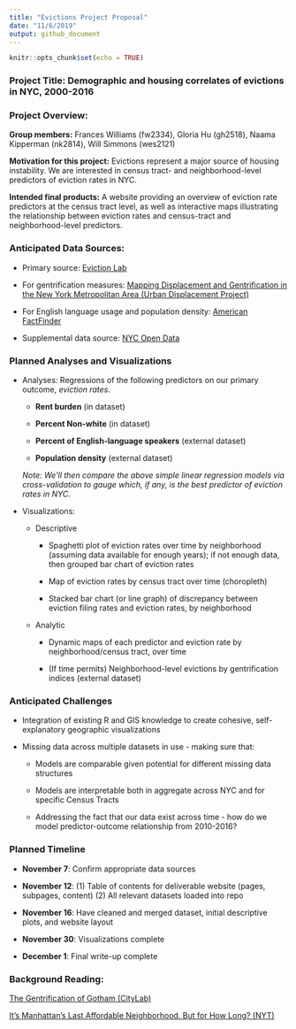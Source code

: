 ```yaml
---
title: "Evictions Project Proposal"
date: "11/6/2019"
output: github_document
---
```


```r
knitr::opts_chunk$set(echo = TRUE)
```

### **Project Title:** Demographic and housing correlates of evictions in NYC, 2000-2016

### **Project Overview:**

**Group members:** Frances Williams (fw2334), Gloria Hu (gh2518), Naama Kipperman (nk2814), Will Simmons (wes2121)

**Motivation for this project:** Evictions represent a major source of housing instability. We are interested in census tract- and neighborhood-level predictors of eviction rates in NYC. 

**Intended final products:** A website providing an overview of eviction rate predictors at the census tract level, as well as interactive maps illustrating the relationship between eviction rates and census-tract and neighborhood-level predictors. 


### **Anticipated Data Sources:**

* Primary source: [Eviction Lab](https://evictionlab.org/) 

* For gentrification measures: [Mapping Displacement and Gentrification in the New York Metropolitan Area (Urban Displacement Project)](https://www.urbandisplacement.org/maps/ny)

* For English language usage and population density: [American FactFinder](https://factfinder.census.gov/faces/nav/jsf/pages/guided_search.xhtml)

* Supplemental data source: [NYC Open Data](https://www1.nyc.gov/site/planning/data-maps/open-data/dwn-nynta.page)

### Planned Analyses and Visualizations

  * Analyses: Regressions of the following predictors on our primary outcome, *eviction rates*.

      + __Rent burden__ (in dataset) 

      + __Percent Non-white__ (in dataset) 

      + __Percent of English-language speakers__ (external dataset) 

      + __Population density__ (external dataset) 
      
      *Note: We'll then compare the above simple linear regression models via cross-validation to gauge which, if any, is the best predictor of eviction rates in NYC.*

  * Visualizations: 

      + Descriptive

        * Spaghetti plot of eviction rates over time by neighborhood (assuming data available for enough years); if not enough data, then grouped bar chart of eviction rates 

        * Map of eviction rates by census tract over time (choropleth) 

        * Stacked bar chart (or line graph) of discrepancy between eviction filing rates and eviction rates, by neighborhood 

      + Analytic

        * Dynamic maps of each predictor and eviction rate by neighborhood/census tract, over time 
        
        * (If time permits) Neighborhood-level evictions by gentrification indices (external dataset)

### Anticipated Challenges

  * Integration of existing R and GIS knowledge to create cohesive, self-explanatory geographic visualizations
  
  * Missing data across multiple datasets in use - making sure that:
    
      + Models are comparable given potential for different missing data structures
      
      + Models are interpretable both in aggregate across NYC and for specific Census Tracts
      
      + Addressing the fact that our data exist across time - how do we model predictor-outcome relationship from 2010-2016?

### Planned Timeline

  * **November 7**: Confirm appropriate data sources 

  * **November 12**: (1) Table of contents for deliverable website (pages, subpages, content) (2) All relevant datasets loaded into repo

  * **November 16**: Have cleaned and merged dataset, initial descriptive plots, and website layout 

  * **November 30**: Visualizations complete  

  * **December 1**: Final write-up complete 

### Background Reading: 

[The Gentrification of Gotham (CityLab)](https://www.citylab.com/life/2017/04/the-gentrification-of-gotham/524694/)

[It’s Manhattan’s Last Affordable Neighborhood. But for How Long? (NYT)](https://www.nytimes.com/2019/09/27/nyregion/inwood-manhattan-affordable-housing.html)
